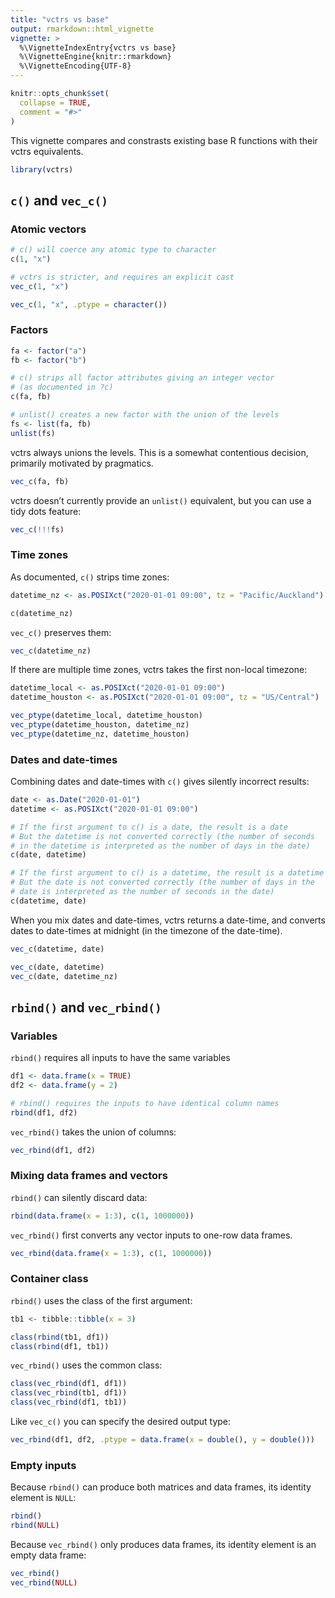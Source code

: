 ```yaml
---
title: "vctrs vs base"
output: rmarkdown::html_vignette
vignette: >
  %\VignetteIndexEntry{vctrs vs base}
  %\VignetteEngine{knitr::rmarkdown}
  %\VignetteEncoding{UTF-8}
---
```


```r
knitr::opts_chunk$set(
  collapse = TRUE,
  comment = "#>"
)
```

This vignette compares and constrasts existing base R functions with their vctrs equivalents.

```r
library(vctrs)
```

## `c()` and `vec_c()`

### Atomic vectors

```r
# c() will coerce any atomic type to character
c(1, "x")

# vctrs is stricter, and requires an explicit cast
vec_c(1, "x")

vec_c(1, "x", .ptype = character())
```

### Factors

```r
fa <- factor("a")
fb <- factor("b")

# c() strips all factor attributes giving an integer vector
# (as documented in ?c)
c(fa, fb)

# unlist() creates a new factor with the union of the levels 
fs <- list(fa, fb)
unlist(fs)
```

vctrs always unions the levels. This is a somewhat contentious decision, primarily motivated by pragmatics.

```r
vec_c(fa, fb)
```

vctrs doesn't currently provide an `unlist()` equivalent, but you can use a tidy dots feature:

```r
vec_c(!!!fs)
```

### Time zones

As documented, `c()` strips time zones:

```r
datetime_nz <- as.POSIXct("2020-01-01 09:00", tz = "Pacific/Auckland")

c(datetime_nz)
```

`vec_c()` preserves them:

```r
vec_c(datetime_nz)
```

If there are multiple time zones, vctrs takes the first non-local timezone:

```r
datetime_local <- as.POSIXct("2020-01-01 09:00")
datetime_houston <- as.POSIXct("2020-01-01 09:00", tz = "US/Central")

vec_ptype(datetime_local, datetime_houston)
vec_ptype(datetime_houston, datetime_nz)
vec_ptype(datetime_nz, datetime_houston)
```

### Dates and date-times

Combining dates and date-times with `c()` gives silently incorrect results:

```r
date <- as.Date("2020-01-01")
datetime <- as.POSIXct("2020-01-01 09:00")

# If the first argument to c() is a date, the result is a date
# But the datetime is not converted correctly (the number of seconds
# in the datetime is interpreted as the number of days in the date)
c(date, datetime)

# If the first argument to c() is a datetime, the result is a datetime
# But the date is not converted correctly (the number of days in the
# date is interpreted as the number of seconds in the date)
c(datetime, date)
```

When you mix dates and date-times, vctrs returns a date-time, and converts dates to date-times at midnight (in the timezone of the date-time).

```r
vec_c(datetime, date)

vec_c(date, datetime)
vec_c(date, datetime_nz)
```

## `rbind()` and `vec_rbind()`

### Variables

`rbind()` requires all inputs to have the same variables

```r
df1 <- data.frame(x = TRUE)
df2 <- data.frame(y = 2)

# rbind() requires the inputs to have identical column names
rbind(df1, df2)
```

`vec_rbind()` takes the union of columns:

```r
vec_rbind(df1, df2)
```

### Mixing data frames and vectors

`rbind()` can silently discard data:

```r
rbind(data.frame(x = 1:3), c(1, 1000000))
```

`vec_rbind()` first converts any vector inputs to one-row data frames.

```r
vec_rbind(data.frame(x = 1:3), c(1, 1000000))
```

### Container class

`rbind()` uses the class of the first argument:

```r
tb1 <- tibble::tibble(x = 3)

class(rbind(tb1, df1))
class(rbind(df1, tb1))
```

`vec_rbind()` uses the common class:

```r
class(vec_rbind(df1, df1))
class(vec_rbind(tb1, df1))
class(vec_rbind(df1, tb1))
```

Like `vec_c()` you can specify the desired output type:

```r
vec_rbind(df1, df2, .ptype = data.frame(x = double(), y = double()))
```

### Empty inputs

Because `rbind()` can produce both matrices and data frames, its identity element is `NULL`:

```r
rbind()
rbind(NULL)
```

Because `vec_rbind()` only produces data frames, its identity element is an empty data frame:

```r
vec_rbind()
vec_rbind(NULL)
```

